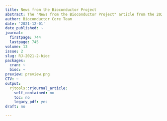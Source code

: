 ```yaml
---
title: News from the Bioconductor Project
abstract: The "News from the Bioconductor Project" article from the 2021-2 issue.
author: Bioconductor Core Team
date: '2021-12-01'
date_published: ~
journal:
  firstpage: 744
  lastpage: 745
volume: 13
issue: 2
slug: RJ-2021-2-bioc
packages:
  cran: ~
  bioc: ~
preview: preview.png
CTV: ~
output:
  rjtools::rjournal_article:
    self_contained: no
    toc: no
    legacy_pdf: yes
draft: no

---
```

